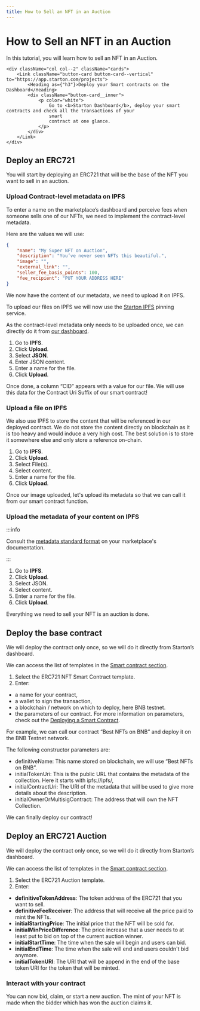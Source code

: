 ```yaml
---
title: How to Sell an NFT in an Auction
---
```



# How to Sell an NFT in an Auction

In this tutorial, you will learn how to sell an NFT in an Auction.

<div className="row-is-multiline">

    <div className="col col--2" className="cards">
        <Link className="button-card button-card--vertical" to="https://app.starton.com/projects">
            <Heading as={"h3"}>Deploy your Smart contracts on the Dashboard</Heading>
            <div className="button-card__inner">
                <p color="white">
                    Go to <b>Starton Dashboard</b>, deploy your smart contracts and check all the transactions of your
                    smart
                    contract at one glance.
                </p>
            </div>
        </Link>
    </div>

</div>

## Deploy an ERC721

You will start by deploying an ERC721 that will be the base of the NFT you want to sell in an auction.

### Upload Contract-level metadata on IPFS

To enter a name on the marketplace’s dashboard and perceive fees when someone sells one of our NFTs, we need to implement the contract-level metadata.

Here are the values we will use:

```json
{
	"name": "My Super NFT on Auction",
	"description": "You’ve never seen NFTs this beautiful.",
	"image": "",
	"external_link": "",
	"seller_fee_basis_points": 100,
	"fee_recipient": "PUT YOUR ADDRESS HERE"
}
```

We now have the content of our metadata, we need to upload it on IPFS.

To upload our files on IPFS we will now use the [Starton IPFS](/ipfs/understanding-ipfs.mdx) pinning service.

As the contract-level metadata only needs to be uploaded once, we can directly do it from [our dashboard](https://app.starton.com/ipfs).

1. Go to **IPFS**.
2. Click **Upload**.
3. Select **JSON**.
4. Enter JSON content.
5. Enter a name for the file.
6. Click **Upload**.

Once done, a column “CID” appears with a value for our file. We will use this data for the Contract Uri Suffix of our smart contract!

### Upload a file on IPFS

We also use IPFS to store the content that will be referenced in our deployed contract.
We do not store the content directly on blockchain as it is too heavy and would induce a very high cost.
The best solution is to store it somewhere else and only store a reference on-chain.

1. Go to **IPFS**.
2. Click **Upload**.
3. Select File(s).
4. Select content.
5. Enter a name for the file.
6. Click **Upload**.

Once our image uploaded, let's upload its metadata so that we can call it from our smart contract function.

### Upload the metadata of your content on IPFS

:::info

Consult the [metadata standard format](https://docs.element.market/welcome-to-element/) on your marketplace's documentation.

:::

1. Go to **IPFS**.
2. Click **Upload**.
3. Select JSON.
4. Select content.
5. Enter a name for the file.
6. Click **Upload**.

Everything we need to sell your NFT is an auction is done.

## Deploy the base contract

We will deploy the contract only once, so we will do it directly from Starton’s dashboard.

We can access the list of templates in the [Smart contract section](/smart-contract/understanding-smart-contracts.mdx).

1. Select the ERC721 NFT Smart Contract template.
2. Enter:

-   a name for your contract,
-   a wallet to sign the transaction,
-   a blockchain / network on which to deploy, here BNB testnet.
-   the parameters of our contract.
    For more information on parameters, check out the [Deploying a Smart Contract](/smart-contract/deploying-a-smart-contract).

For example, we can call our contract “Best NFTs on BNB” and deploy it on the BNB Testnet network.

The following constructor parameters are:

-   definitiveName: This name stored on blockchain, we will use “Best NFTs on BNB”.
-   initialTokenUri: This is the public URL that contains the metadata of the collection. Here it starts with ipfs://ipfs/,
-   initialContractUri: The URI of the metadata that will be used to give more details about the description.
-   initialOwnerOrMultisigContract: The address that will own the NFT Collection.

We can finally deploy our contract!

## Deploy an ERC721 Auction

We will deploy the contract only once, so we will do it directly from Starton’s dashboard.

We can access the list of templates in the [Smart contract section](/smart-contract/understanding-smart-contracts.mdx).

1. Select the ERC721 Auction template.
2. Enter:

-   **definitiveTokenAddress**: The token address of the ERC721 that you want to sell.
-   **definitiveFeeReceiver**: The address that will receive all the price paid to mint the NFTs.
-   **initialStartingPrice**: The initial price that the NFT will be sold for.
-   **initialMinPriceDifference**: The price increase that a user needs to at least put to bid on top of the current auction winner.
-   **initialStartTime**: The time when the sale will begin and users can bid.
-   **initialEndTime**: The time when the sale will end and users couldn't bid anymore.
-   **initialTokenURI**: The URI that will be append in the end of the base token URI for the token that will be minted.

### Interact with your contract

You can now bid, claim, or start a new auction. The mint of your NFT is made when the bidder which has won the auction claims it.

